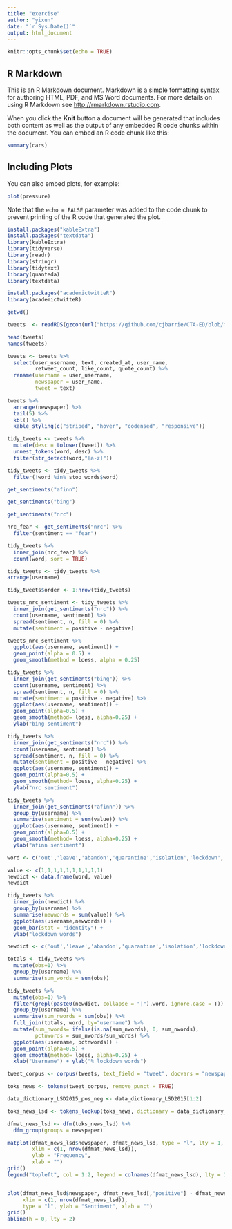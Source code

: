 ```yaml
---
title: "exercise"
author: "yixun"
date: "`r Sys.Date()`"
output: html_document
---
```


```r
knitr::opts_chunk$set(echo = TRUE)
```

## R Markdown

This is an R Markdown document. Markdown is a simple formatting syntax for authoring HTML, PDF, and MS Word documents. For more details on using R Markdown see <http://rmarkdown.rstudio.com>.

When you click the **Knit** button a document will be generated that includes both content as well as the output of any embedded R code chunks within the document. You can embed an R code chunk like this:

```r
summary(cars)
```

## Including Plots

You can also embed plots, for example:

```r
plot(pressure)
```

Note that the `echo = FALSE` parameter was added to the code chunk to prevent printing of the R code that generated the plot.

```r
install.packages("kableExtra")
install.packages("textdata")
library(kableExtra)
library(tidyverse)
library(readr)
library(stringr)
library(tidytext)
library(quanteda)
library(textdata)
```

```r
install.packages("academictwitteR")
library(academictwitteR)
```
```r
getwd()
```

```r
tweets  <- readRDS(gzcon(url("https://github.com/cjbarrie/CTA-ED/blob/main/data/sentanalysis/newstweets.rds?raw=true")))
```

```r
head(tweets)
names(tweets)
```

```r
tweets <- tweets %>%
  select(user_username, text, created_at, user_name,
         retweet_count, like_count, quote_count) %>%
  rename(username = user_username,
         newspaper = user_name,
         tweet = text)
```

```r
tweets %>%
  arrange(newspaper) %>%
  tail(5) %>%
  kbl() %>%
  kable_styling(c("striped", "hover", "codensed", "responsive"))
```

```r
tidy_tweets <- tweets %>%
  mutate(desc = tolower(tweet)) %>%
  unnest_tokens(word, desc) %>%
  filter(str_detect(word,"[a-z]"))
```

```r
tidy_tweets <- tidy_tweets %>%
  filter(!word %in% stop_words$word)
```

```r
get_sentiments("afinn")
```

```r
get_sentiments("bing")
```

```r
get_sentiments("nrc")
```

```r
nrc_fear <- get_sentiments("nrc") %>%
  filter(sentiment == "fear")

tidy_tweets %>%
  inner_join(nrc_fear) %>%
  count(word, sort = TRUE)
```

```r
tidy_tweets <- tidy_tweets %>%
arrange(username)

tidy_tweets$order <- 1:nrow(tidy_tweets)
```

```r
tweets_nrc_sentiment <- tidy_tweets %>%
  inner_join(get_sentiments("nrc")) %>%
  count(username, sentiment) %>%
  spread(sentiment, n, fill = 0) %>%
  mutate(sentiment = positive - negative)

tweets_nrc_sentiment %>%
  ggplot(aes(username, sentiment)) +
  geom_point(alpha = 0.5) +
  geom_smooth(method = loess, alpha = 0.25)
```

```r
tidy_tweets %>%
  inner_join(get_sentiments("bing")) %>%
  count(username, sentiment) %>%
  spread(sentiment, n, fill = 0) %>%
  mutate(sentiment = positive - negative) %>%
  ggplot(aes(username, sentiment)) +
  geom_point(alpha=0.5) +
  geom_smooth(method= loess, alpha=0.25) +
  ylab("bing sentiment")

tidy_tweets %>%
  inner_join(get_sentiments("nrc")) %>%
  count(username, sentiment) %>%
  spread(sentiment, n, fill = 0) %>%
  mutate(sentiment = positive - negative) %>%
  ggplot(aes(username, sentiment)) +
  geom_point(alpha=0.5) +
  geom_smooth(method= loess, alpha=0.25) +
  ylab("nrc sentiment")

tidy_tweets %>%
  inner_join(get_sentiments("afinn")) %>%
  group_by(username) %>% 
  summarise(sentiment = sum(value)) %>% 
  ggplot(aes(username, sentiment)) +
  geom_point(alpha=0.5) +
  geom_smooth(method= loess, alpha=0.25) +
  ylab("afinn sentiment")
```

```r
word <- c('out','leave','abandon','quarantine','isolation','lockdown','shutdown','close','online','remote')

value <- c(1,1,1,1,1,1,1,1,1,1)
newdict <- data.frame(word, value)
newdict
```

```r
tidy_tweets %>%
  inner_join(newdict) %>%
  group_by(username) %>%
  summarise(newwords = sum(value)) %>%
  ggplot(aes(username,newwords)) +
  geom_bar(stat = "identity") +
  ylab("lockdown words")
```

```r
newdict <- c('out','leave','abandon','quarantine','isolation','lockdown','shutdown','close','online','remote')

totals <- tidy_tweets %>%
  mutate(obs=1) %>%
  group_by(username) %>%
  summarise(sum_words = sum(obs))

tidy_tweets %>%
  mutate(obs=1) %>%
  filter(grepl(paste0(newdict, collapse = "|"),word, ignore.case = T)) %>%
  group_by(username) %>%
  summarise(sum_nwords = sum(obs)) %>%
  full_join(totals, word, by="username") %>%
  mutate(sum_nwords= ifelse(is.na(sum_nwords), 0, sum_nwords),
         pctnwords = sum_nwords/sum_words) %>%
  ggplot(aes(username, pctnwords)) +
  geom_point(alpha=0.5) +
  geom_smooth(method= loess, alpha=0.25) +
  xlab("Username") + ylab("% lockdown words")
```


```r
tweet_corpus <- corpus(tweets, text_field = "tweet", docvars = "newspaper")
```

```r
toks_news <- tokens(tweet_corpus, remove_punct = TRUE)
```

```r
data_dictionary_LSD2015_pos_neg <- data_dictionary_LSD2015[1:2]

toks_news_lsd <- tokens_lookup(toks_news, dictionary = data_dictionary_LSD2015_pos_neg)
```

```r
dfmat_news_lsd <- dfm(toks_news_lsd) %>%
  dfm_group(groups = newspaper)

matplot(dfmat_news_lsd$newspaper, dfmat_news_lsd, type = "l", lty = 1, col = 1:2, 
        xlim = c(1, nrow(dfmat_news_lsd)),
        ylab = "Frequency",
        xlab = "")
grid()
legend("topleft", col = 1:2, legend = colnames(dfmat_news_lsd), lty = 1, bg = "white")


plot(dfmat_news_lsd$newspaper, dfmat_news_lsd[,"positive"] - dfmat_news_lsd[,"negative"],
     xlim = c(1, nrow(dfmat_news_lsd)),
     type = "l", ylab = "Sentiment", xlab = "")
grid()
abline(h = 0, lty = 2)
```
